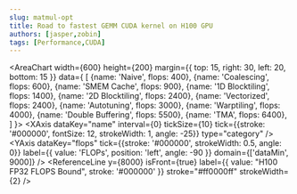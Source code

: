 ```yaml
---
slug: matmul-opt
title: Road to fastest GEMM CUDA kernel on H100 GPU
authors: [jasper,zobin]
tags: [Performance,CUDA]
---
```



<AreaChart width={600} height={200} margin={{ top: 15, right: 30, left: 20, bottom: 15 }} data={
    [
        {name: 'Naive', flops: 400},
        {name: 'Coalescing', flops: 600},
        {name: 'SMEM Cache', flops: 900},
        {name: '1D Blocktiling', flops: 1400},
        {name: '2D Blocktiling', flops: 2400},
        {name: 'Vectorized', flops: 2400},
        {name: 'Autotuning', flops: 3000},
        {name: 'Warptiling', flops: 4000},
        {name: 'Double Buffering', flops: 5500},
        {name: 'TMA', flops: 6400},
    ]
}>
    <CartesianGrid stroke="#aaa" strokeDasharray="5 5" />
    <Area
        type="monotone"
        stroke="#000000"
        fill="#dd8f8fff"
        strokeWidth={2}
        dataKey="flops"
    />
    <XAxis
        dataKey="name"
        interval={0}
        tickSize={10}
        tick={{stroke: '#000000', fontSize: 12, strokeWidth: 1, angle: -25}}
        type="category"
    />
    <YAxis
        dataKey="flops"
        tick={{stroke: '#000000', strokeWidth: 0.5, angle: 0}}
        label={{ value: 'FLOPs', position: 'left', angle: -90 }}
        domain={['dataMin', 9000]}
    />
    <ReferenceLine
        y={8000}
        isFront={true}
        label={{ value: "H100 FP32 FLOPS Bound", stroke: '#000000' }} 
        stroke="#ff0000ff"
        strokeWidth={2}
    />
    <Label
        value="Kernel FLOPs"
        fontSize={40}
        stroke="#000000"
        zorder={1}
        offset={20}
        position="insideLeft"
    />
    <Tooltip />
</AreaChart>

<!-- truncate -->
